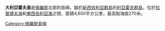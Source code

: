 {{Infobox islands
|name             =大利亞霍夫島
|image name       =New Siberian Islands map.png
|image caption    =利亞霍夫群島位置
|image size       =
|locator map      ={{Location map|Russia|lat=73.4|long=141.5}}
|map_custom = yes
|native name      =Большой Ляховский
|native name link =Russian language
|nickname         =
|location         =[[拉普捷夫海|拉普捷夫海]]和[[東西伯利亞海|東西伯利亞海]]之間
|coordinates      ={{coord|73.4|N|141.5|E|region:RU_type:isle_scale:300000|display=inline,title}}
|archipelago      =[[新西伯利亞群島|新西伯利亞群島]]
|total islands    =
|major islands    =
|area         = 4600平方公里
|length_km        = 
|width_km         = 
|highest mount    =
|elevation_m      = 
|country          = {{RUS}}
|country admin divisions title     =
|country admin divisions           =
|country admin divisions title 1   =
|country admin divisions 1         =
|country admin divisions title 2   =
|country admin divisions 2         =
|country largest city              =
|country largest city population   =
|population       =
|population as of =
|density_km2      =
|ethnic groups    =
|additional info  =
}}

'''大利亞霍夫島'''是[[俄羅斯|俄羅斯]]北部的島嶼，屬於[[新西伯利亞群島|新西伯利亞群島]]的[[利亞霍夫群島|利亞霍夫群島]]，位於[[拉普捷夫海|拉普捷夫海]]和[[東西伯利亞海|東西伯利亞海]]之間，面積4,600平方公里，最高點海拔270米。

{{East Siberian Sea Islands}}
{{Russia-stub}}

[[Category:俄羅斯島嶼|Category:俄羅斯島嶼]]